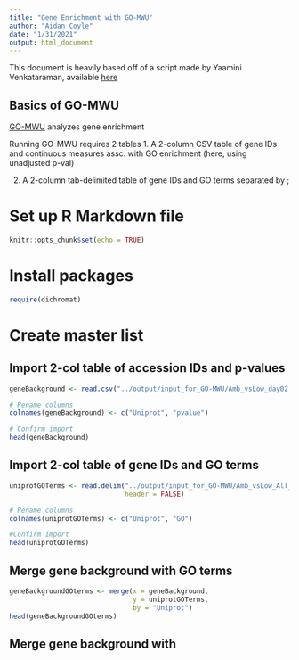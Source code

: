 ```yaml
---
title: "Gene Enrichment with GO-MWU"
author: "Aidan Coyle"
date: "1/31/2021"
output: html_document
---
```


This document is heavily based off of a script made by Yaamini Venkataraman, available [here](https://github.com/epigeneticstoocean/paper-gonad-meth/blob/master/code/14-Gene-Enrichment-with-GO-MWU.Rmd)

## Basics of GO-MWU

[GO-MWU](https://github.com/z0on/GO_MWU) analyzes gene enrichment

Running GO-MWU requires 2 tables
1. A 2-column CSV table of gene IDs and continuous measures assc. with GO enrichment (here, using unadjusted p-val)

2. A 2-column tab-delimited table of gene IDs and GO terms separated by ;

# Set up R Markdown file

```r
knitr::opts_chunk$set(echo = TRUE)
```

# Install packages

```r
require(dichromat)
```

# Create master list

## Import 2-col table of accession IDs and p-values

```r
geneBackground <- read.csv("../output/input_for_GO-MWU/Amb_vsLow_day02.csv")

# Rename columns
colnames(geneBackground) <- c("Uniprot", "pvalue")

# Confirm import
head(geneBackground)
```

## Import 2-col table of gene IDs and GO terms

```r
uniprotGOTerms <- read.delim("../output/input_for_GO-MWU/Amb_vsLow_All_GOIDs.txt",
                             header = FALSE)

# Rename columns
colnames(uniprotGOTerms) <- c("Uniprot", "GO")

#Confirm import
head(uniprotGOTerms)
```

## Merge gene background with GO terms

```r
geneBackgroundGOterms <- merge(x = geneBackground,
                               y = uniprotGOTerms,
                               by = "Uniprot")
head(geneBackgroundGOterms)

```


## Merge gene background with 